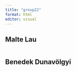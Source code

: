 ```yaml
---
title: "group22"
format: html
editor: visual
---
```


## Malte Lau

```r

```

## Benedek Dunavölgyi

```r

```
